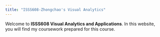 ```yaml
---
title: "ISSS608-Zhongchao's Visual Analytics"
---
```


Welcome to **ISSS608 Visual Analytics and Applications**. In this website, you will find my coursework prepared for this course.
